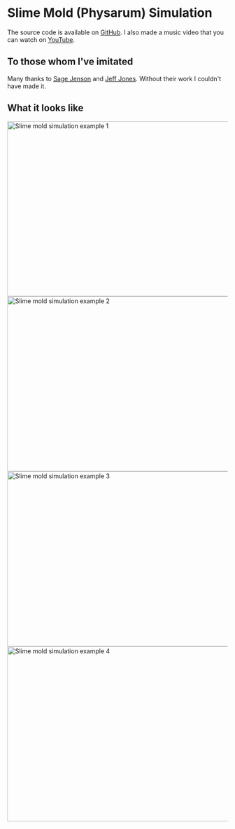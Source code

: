 
# Slime Mold (Physarum) Simulation

The source code is available on [GitHub]. I also made a music video that you can watch on [YouTube].

## To those whom I've imitated

Many thanks to [Sage Jenson] and [Jeff Jones]. Without their work I couldn't have made it.

## What it looks like

<Image src="/images/slime-mold/slime_mold_example_1.png" alt="Slime mold simulation example 1" width="1000" height="400" subtitle="Nice orderly paths" />

<VerticalSpacer/>

<Image src="/images/slime-mold/slime_mold_example_2.png" alt="Slime mold simulation example 2" width="1000" height="400" subtitle="More chaotic slime"/>

<VerticalSpacer/>

<Image src="/images/slime-mold/slime_mold_example_3.png" alt="Slime mold simulation example 3" width="1000" height="400" subtitle="Most chaotic slime" />

<VerticalSpacer/>

<Image src="/images/slime-mold/slime_mold_example_4.png" alt="Slime mold simulation example 4" width="1000" height="400" subtitle="It does color too" />

[GitHub]: https://github.com/Velfi/slime-mold
[YouTube]: https://www.youtube.com/watch?v=ms3h8zmB9eg
[Sage Jenson]: https://sagejenson.com/physarum
[Jeff Jones]: https://uwe-repository.worktribe.com/output/980579

